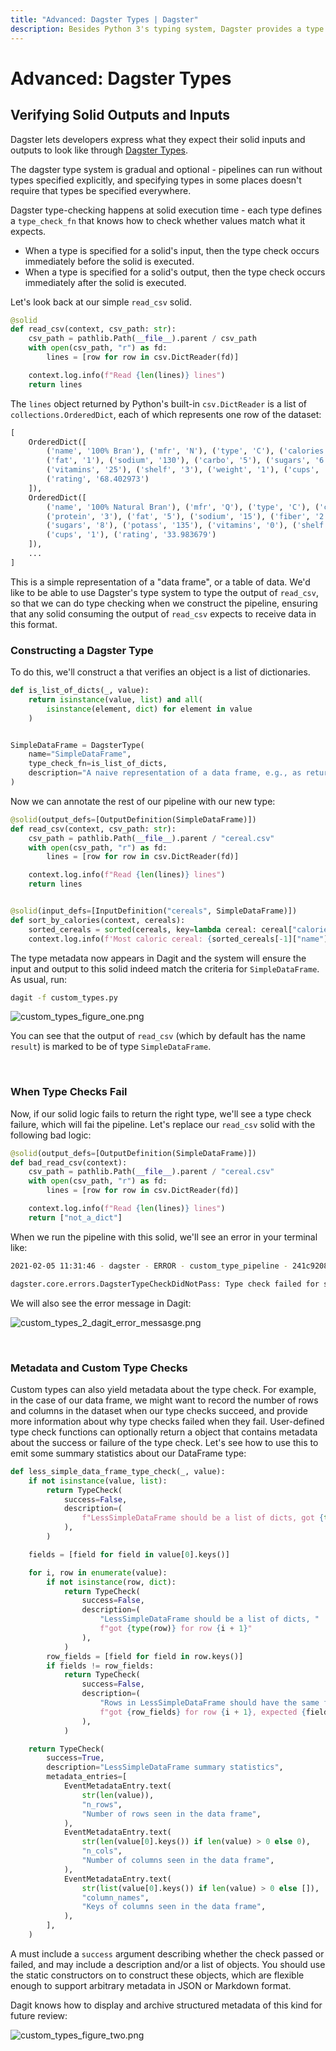 ```yaml
---
title: "Advanced: Dagster Types | Dagster"
description: Besides Python 3's typing system, Dagster provides a type system that helps users describe what kind of values their solids accept and produce.
---
```


# Advanced: Dagster Types

<CodeReferenceLink filePath="examples/docs_snippets/docs_snippets/intro_tutorial/basics/e04_quality/" />

## Verifying Solid Outputs and Inputs

Dagster lets developers express what they expect their solid inputs and outputs to look like through [Dagster Types](/\_apidocs/types).

The dagster type system is gradual and optional - pipelines can run without types specified explicitly, and specifying types in some places doesn't require that types be specified everywhere.

Dagster type-checking happens at solid execution time - each type defines a `type_check_fn` that knows how to check whether values match what it expects.

- When a type is specified for a solid's input, then the type check occurs immediately before the solid is executed.
- When a type is specified for a solid's output, then the type check occurs immediately after the solid is executed.

Let's look back at our simple `read_csv` solid.

```python file=/intro_tutorial/basics/e04_quality/inputs_typed.py startafter=start_inputs_typed_marker_0 endbefore=end_inputs_typed_marker_0
@solid
def read_csv(context, csv_path: str):
    csv_path = pathlib.Path(__file__).parent / csv_path
    with open(csv_path, "r") as fd:
        lines = [row for row in csv.DictReader(fd)]

    context.log.info(f"Read {len(lines)} lines")
    return lines
```

The `lines` object returned by Python's built-in `csv.DictReader` is a list of `collections.OrderedDict`, each of which represents one row of the dataset:

```python
[
    OrderedDict([
        ('name', '100% Bran'), ('mfr', 'N'), ('type', 'C'), ('calories', '70'), ('protein', '4'),
        ('fat', '1'), ('sodium', '130'), ('carbo', '5'), ('sugars', '6'), ('potass', '280'),
        ('vitamins', '25'), ('shelf', '3'), ('weight', '1'), ('cups', '0.33'),
        ('rating', '68.402973')
    ]),
    OrderedDict([
        ('name', '100% Natural Bran'), ('mfr', 'Q'), ('type', 'C'), ('calories', '120'),
        ('protein', '3'), ('fat', '5'), ('sodium', '15'), ('fiber', '2'), ('carbo', '8'),
        ('sugars', '8'), ('potass', '135'), ('vitamins', '0'), ('shelf', '3'), ('weight', '1'),
        ('cups', '1'), ('rating', '33.983679')
    ]),
    ...
]
```

This is a simple representation of a "data frame", or a table of data. We'd like to be able to use Dagster's type system to type the output of `read_csv`, so that we can do type checking when we construct the pipeline, ensuring that any solid consuming the output of `read_csv` expects to receive data in this format.

### Constructing a Dagster Type

To do this, we'll construct a <PyObject module="dagster" object="DagsterType" displayText="DagsterType"
/> that verifies an object is a list of dictionaries.

```python file=/intro_tutorial/basics/e04_quality/custom_types.py startafter=start_custom_types_marker_0 endbefore=end_custom_types_marker_0
def is_list_of_dicts(_, value):
    return isinstance(value, list) and all(
        isinstance(element, dict) for element in value
    )


SimpleDataFrame = DagsterType(
    name="SimpleDataFrame",
    type_check_fn=is_list_of_dicts,
    description="A naive representation of a data frame, e.g., as returned by csv.DictReader.",
)
```

Now we can annotate the rest of our pipeline with our new type:

```python file=/intro_tutorial/basics/e04_quality/custom_types.py startafter=start_custom_types_marker_1 endbefore=end_custom_types_marker_1
@solid(output_defs=[OutputDefinition(SimpleDataFrame)])
def read_csv(context, csv_path: str):
    csv_path = pathlib.Path(__file__).parent / "cereal.csv"
    with open(csv_path, "r") as fd:
        lines = [row for row in csv.DictReader(fd)]

    context.log.info(f"Read {len(lines)} lines")
    return lines


@solid(input_defs=[InputDefinition("cereals", SimpleDataFrame)])
def sort_by_calories(context, cereals):
    sorted_cereals = sorted(cereals, key=lambda cereal: cereal["calories"])
    context.log.info(f'Most caloric cereal: {sorted_cereals[-1]["name"]}')
```

The type metadata now appears in Dagit and the system will ensure the input and output to this solid indeed match the criteria for `SimpleDataFrame`. As usual, run:

```bash
dagit -f custom_types.py
```

<Image
alt="custom_types_figure_one.png"
src="/images/tutorial/custom_types_figure_one.png"
width={1680}
height={946}
/>

You can see that the output of `read_csv` (which by default has the name `result`) is marked to be of type `SimpleDataFrame`.

<br />

### When Type Checks Fail

Now, if our solid logic fails to return the right type, we'll see a type check failure, which will fai the pipeline. Let's replace our `read_csv` solid with the following bad logic:

```python file=/intro_tutorial/basics/e04_quality/custom_types_2.py startafter=start_custom_types_2_marker_1 endbefore=end_custom_types_2_marker_1
@solid(output_defs=[OutputDefinition(SimpleDataFrame)])
def bad_read_csv(context):
    csv_path = pathlib.Path(__file__).parent / "cereal.csv"
    with open(csv_path, "r") as fd:
        lines = [row for row in csv.DictReader(fd)]

    context.log.info(f"Read {len(lines)} lines")
    return ["not_a_dict"]
```

When we run the pipeline with this solid, we'll see an error in your terminal like:

```bash
2021-02-05 11:31:46 - dagster - ERROR - custom_type_pipeline - 241c9208-6367-474f-8625-5b64fbf74568 - 25500 - bad_read_csv - STEP_FAILURE - Execution of step "bad_read_csv" failed.

dagster.core.errors.DagsterTypeCheckDidNotPass: Type check failed for step output "result" - expected type "SimpleDataFrame".
```

We will also see the error message in Dagit:

<Image
alt="custom_types_2_dagit_error_messasge.png"
src="/images/tutorial/custom_types_2_dagit_error_message.png"
width={2880}
height={1596}
/>

<br />

### Metadata and Custom Type Checks

Custom types can also yield metadata about the type check. For example, in the case of our data frame, we might want to record the number of rows and columns in the dataset when our type checks succeed, and provide more information about why type checks failed when they fail. User-defined type check functions can optionally return a <PyObject module="dagster" object="TypeCheck" /> object that contains metadata about the success or failure of the type check. Let's see how to use this to emit some summary statistics about our DataFrame type:

```python file=/intro_tutorial/basics/e04_quality/custom_types_4.py startafter=start_custom_types_4_marker_0 endbefore=end_custom_types_4_marker_0
def less_simple_data_frame_type_check(_, value):
    if not isinstance(value, list):
        return TypeCheck(
            success=False,
            description=(
                f"LessSimpleDataFrame should be a list of dicts, got {type(value)}"
            ),
        )

    fields = [field for field in value[0].keys()]

    for i, row in enumerate(value):
        if not isinstance(row, dict):
            return TypeCheck(
                success=False,
                description=(
                    "LessSimpleDataFrame should be a list of dicts, "
                    f"got {type(row)} for row {i + 1}"
                ),
            )
        row_fields = [field for field in row.keys()]
        if fields != row_fields:
            return TypeCheck(
                success=False,
                description=(
                    "Rows in LessSimpleDataFrame should have the same fields, "
                    f"got {row_fields} for row {i + 1}, expected {fields}"
                ),
            )

    return TypeCheck(
        success=True,
        description="LessSimpleDataFrame summary statistics",
        metadata_entries=[
            EventMetadataEntry.text(
                str(len(value)),
                "n_rows",
                "Number of rows seen in the data frame",
            ),
            EventMetadataEntry.text(
                str(len(value[0].keys()) if len(value) > 0 else 0),
                "n_cols",
                "Number of columns seen in the data frame",
            ),
            EventMetadataEntry.text(
                str(list(value[0].keys()) if len(value) > 0 else []),
                "column_names",
                "Keys of columns seen in the data frame",
            ),
        ],
    )
```

A <PyObject module="dagster" object="TypeCheck" displayText="TypeCheck" /> must include a `success` argument describing whether the check passed or failed, and may include a description and/or a list of <PyObject module="dagster" object="EventMetadataEntry" /> objects. You should use the static constructors on <PyObject module="dagster" object="EventMetadataEntry" /> to construct these objects, which are flexible enough to support arbitrary metadata in JSON or Markdown format.

Dagit knows how to display and archive structured metadata of this kind for future review:

<Image
alt="custom_types_figure_two.png"
src="/images/tutorial/custom_types_figure_two.png"
width={1680}
height={946}
/>

<br />
